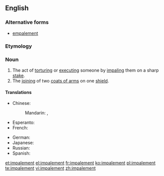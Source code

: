 ==English==
{{wikipedia}}

===Alternative forms===
* [[empalement]] {{qualifier|obsolete}}

===Etymology===
{{suffix|impale|ment}}

===Noun===
{{en-noun}}

# The act of [[torturing]] or [[executing]] someone by [[impaling]] them on a sharp [[stake]].
# The [[joining]] of two [[coat of arms|coats of arms]] on one [[shield]].

====Translations====
{{trans-top|act of torturing}}
* Chinese:
*: Mandarin: {{t+|cmn|穿刺|tr=chuāncì|sc=Hani}}, {{t+|cmn|刺穿|tr=cìchuān|sc=Hani}}
* Esperanto: {{t|eo|palisumo}}
* French: {{t+|fr|empalement|m}}
{{trans-mid}}
* German: {{t|de|Pfählung|f}}
* Japanese: {{t|ja|串刺し|tr=くしざし, kushizashi}}
* Russian: {{t|ru|посажение на кол|n|tr=posažénije ná kol|sc=Cyrl}}
* Spanish: {{t+|es|empalamiento|m}}
{{trans-bottom}}

[[et:impalement]]
[[el:impalement]]
[[fr:impalement]]
[[ko:impalement]]
[[pl:impalement]]
[[te:impalement]]
[[vi:impalement]]
[[zh:impalement]]